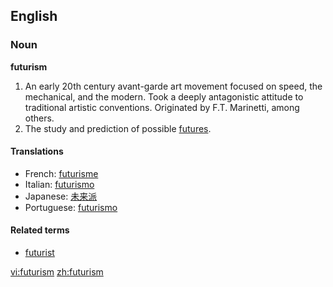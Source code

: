 ==English==

===Noun===
'''futurism'''

# An early 20th century avant-garde art movement focused on speed, the mechanical, and the modern.  Took a deeply antagonistic attitude to traditional artistic conventions.  Originated by F.T. Marinetti, among others.
# The study and prediction of possible [[future]]s.

====Translations====
*French: [[futurisme]]
*Italian: [[futurismo]]
*Japanese: [[未来派]]
*Portuguese: [[futurismo]]

====Related terms====
*[[futurist]]

[[vi:futurism]]
[[zh:futurism]]